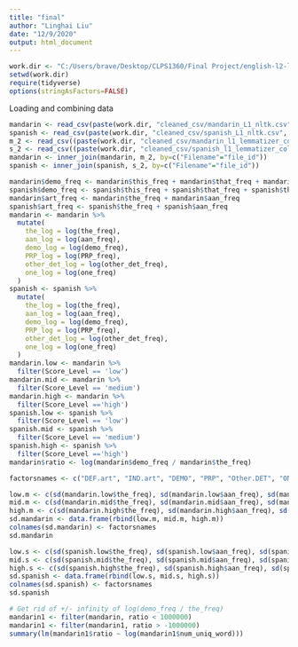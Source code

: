 ---
title: "final"
author: "Linghai Liu"
date: "12/9/2020"
output: html_document
---

```{r setup, include=FALSE, echo=FALSE, message=FALSE, warning=FALSE}
work.dir <- "C:/Users/brave/Desktop/CLPS1360/Final Project/english-l2-learner-corpus/"
setwd(work.dir)
require(tidyverse)
options(stringAsFactors=FALSE)
```
Loading and combining data
```{r loading, include=TRUE, collapse=TRUE, warning=FALSE, message=FALSE, comment=""}
mandarin <- read_csv(paste(work.dir, "cleaned_csv/mandarin_L1_nltk.csv", sep=""))
spanish <- read_csv(paste(work.dir, "cleaned_csv/spanish_L1_nltk.csv", sep=""))
m_2 <- read_csv((paste(work.dir, "cleaned_csv/mandarin_l1_lemmatizer_column.csv", sep="")))
s_2 <- read_csv((paste(work.dir, "cleaned_csv/spanish_l1_lemmatizer_column.csv", sep="")))
mandarin <- inner_join(mandarin, m_2, by=c("Filename"="file_id"))
spanish <- inner_join(spanish, s_2, by=c("Filename"="file_id"))
```
```{r process&subset, collapse=TRUE, warning=FALSE, message=FALSE, comment=""}
mandarin$demo_freq <- mandarin$this_freq + mandarin$that_freq + mandarin$these_freq + mandarin$those_freq
spanish$demo_freq <- spanish$this_freq + spanish$that_freq + spanish$these_freq + spanish$those_freq
mandarin$art_freq <- mandarin$the_freq + mandarin$aan_freq
spanish$art_freq <- spanish$the_freq + spanish$aan_freq
mandarin <- mandarin %>%
  mutate(
    the_log = log(the_freq),
    aan_log = log(aan_freq),
    demo_log = log(demo_freq),
    PRP_log = log(PRP_freq), 
    other_det_log = log(other_det_freq), 
    one_log = log(one_freq)
  )
spanish <- spanish %>%
  mutate(
    the_log = log(the_freq),
    aan_log = log(aan_freq),
    demo_log = log(demo_freq),
    PRP_log = log(PRP_freq), 
    other_det_log = log(other_det_freq), 
    one_log = log(one_freq)
  )
mandarin.low <- mandarin %>%
  filter(Score_Level == 'low')
mandarin.mid <- mandarin %>%
  filter(Score_Level == 'medium')
mandarin.high <- mandarin %>%
  filter(Score_Level =='high')
spanish.low <- spanish %>%
  filter(Score_Level == 'low')
spanish.mid <- spanish %>%
  filter(Score_Level == 'medium')
spanish.high <- spanish %>%
  filter(Score_Level =='high')
mandarin$ratio <- log(mandarin$demo_freq / mandarin$the_freq)
```
```{r table1, collapse=TRUE, warning=FALSE, comment=""}
factorsnames <- c("DEF.art", "IND.art", "DEMO", "PRP", "Other.DET", "ONE")

low.m <- c(sd(mandarin.low$the_freq), sd(mandarin.low$aan_freq), sd(mandarin.low$demo_freq), sd(mandarin.low$PRP_freq), sd(mandarin.low$other_det_freq), sd(mandarin.low$one_freq))
mid.m <- c(sd(mandarin.mid$the_freq), sd(mandarin.mid$aan_freq), sd(mandarin.mid$demo_freq), sd(mandarin.mid$PRP_freq), sd(mandarin.mid$other_det_freq), sd(mandarin.mid$one_freq))
high.m <- c(sd(mandarin.high$the_freq), sd(mandarin.high$aan_freq), sd(mandarin.high$demo_freq), sd(mandarin.high$PRP_freq), sd(mandarin.high$other_det_freq), sd(mandarin.high$one_freq))
sd.mandarin <- data.frame(rbind(low.m, mid.m, high.m))
colnames(sd.mandarin) <- factorsnames
sd.mandarin

low.s <- c(sd(spanish.low$the_freq), sd(spanish.low$aan_freq), sd(spanish.low$demo_freq), sd(spanish.low$PRP_freq), sd(spanish.low$other_det_freq), sd(spanish.low$one_freq))
mid.s <- c(sd(spanish.mid$the_freq), sd(spanish.mid$aan_freq), sd(spanish.mid$demo_freq), sd(spanish.mid$PRP_freq), sd(spanish.mid$other_det_freq), sd(spanish.mid$one_freq))
high.s <- c(sd(spanish.high$the_freq), sd(spanish.high$aan_freq), sd(spanish.high$demo_freq), sd(spanish.high$PRP_freq), sd(spanish.high$other_det_freq), sd(spanish.high$one_freq))
sd.spanish <- data.frame(rbind(low.s, mid.s, high.s))
colnames(sd.spanish) <- factorsnames
sd.spanish
```
```{r figure7, collapse=TRUE, warning=FALSE, comment=""}
# Get rid of +/- infinity of log(demo_freq / the_freq)
mandarin1 <- filter(mandarin, ratio < 1000000) 
mandarin1 <- filter(mandarin1, ratio > -1000000)
summary(lm(mandarin1$ratio ~ log(mandarin1$num_uniq_word)))
```
